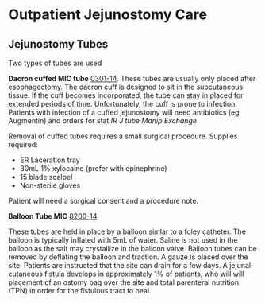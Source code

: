 # Outpatient Jejunostomy Care {#outpt_jejunostomy}

## Jejunostomy Tubes

Two types of tubes are used

**Dacron cuffed MIC tube** [0301-14](https://avanos.com/product-catalog/product/mic-jejunostomy-tubes/0301-14__mic-jejunostomy-feeding-tube-14-fr/). These tubes are usually only placed after esophagectomy. The dacron cuff is designed to sit in the subcutaneous tissue. If the cuff becomes incorporated, the tube can stay in placed for extended periods of time. Unfortunately, the cuff is prone to infection. Patients with infection of a cuffed jejunostomy will need antibiotics (eg Augmentin) and orders for stat *IR J tube Manip Exchange*

Removal of cuffed tubes requires a small surgical procedure. Supplies required:

-   ER Laceration tray
-   30mL 1% xylocaine (prefer with epinephrine)
-   15 blade scalpel
-   Non-sterile gloves

Patient will need a surgical consent and a procedure note.

**Balloon Tube MIC** [8200-14](https://avanos.com/product-catalog/product/mic-jejunal-j-feeding-tubes/8200-14__mic-jejunal-feeding-tube-with-enfit-connector-14-fr/)

These tubes are held in place by a balloon simlar to a foley catheter. The balloon is typically inflated with 5mL of water. Saline is not used in the balloon as the salt may crystallize in the balloon valve. Balloon tubes can be removed by deflating the balloon and traction. A gauze is placed over the site. Patients are instructed that the site can drain for a few days. A jejunal-cutaneous fistula develops in approximately 1% of patients, who will will placement of an ostomy bag over the site and total parenteral nutrition (TPN) in order for the fistulous tract to heal.
